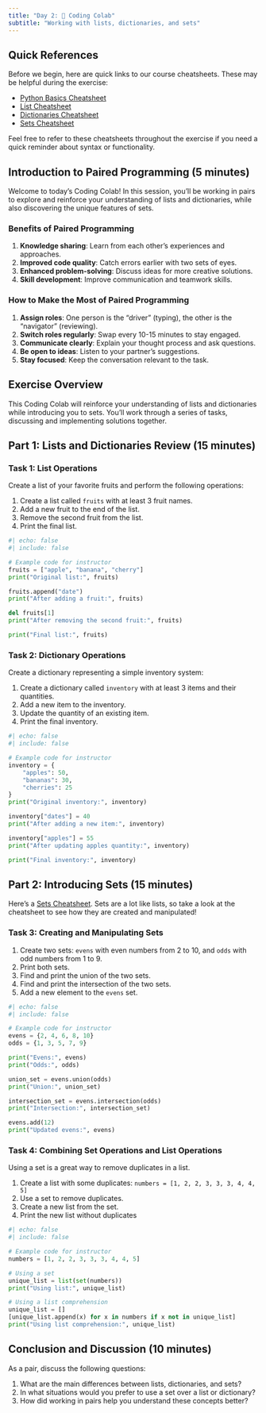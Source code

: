 ```yaml
---
title: "Day 2: 🙌 Coding Colab"
subtitle: "Working with lists, dictionaries, and sets"
---
```


## Quick References

Before we begin, here are quick links to our course cheatsheets. These may be helpful during the exercise:

- [Python Basics Cheatsheet](../cheatsheets/first_steps.ipynb)
- [List Cheatsheet](../cheatsheets/lists.qmd)
- [Dictionaries Cheatsheet](../cheatsheets/dictionaries.qmd)
- [Sets Cheatsheet](../cheatsheets/sets.qmd)

Feel free to refer to these cheatsheets throughout the exercise if you need a quick reminder about syntax or functionality.

## Introduction to Paired Programming (5 minutes)

Welcome to today's Coding Colab! In this session, you'll be working in pairs to explore and reinforce your understanding of lists and dictionaries, while also discovering the unique features of sets.

### Benefits of Paired Programming

1. **Knowledge sharing**: Learn from each other's experiences and approaches.
2. **Improved code quality**: Catch errors earlier with two sets of eyes.
3. **Enhanced problem-solving**: Discuss ideas for more creative solutions.
4. **Skill development**: Improve communication and teamwork skills.

### How to Make the Most of Paired Programming

1. **Assign roles**: One person is the "driver" (typing), the other is the "navigator" (reviewing).
2. **Switch roles regularly**: Swap every 10-15 minutes to stay engaged.
3. **Communicate clearly**: Explain your thought process and ask questions.
4. **Be open to ideas**: Listen to your partner's suggestions.
5. **Stay focused**: Keep the conversation relevant to the task.

## Exercise Overview

This Coding Colab will reinforce your understanding of lists and dictionaries while introducing you to sets. You'll work through a series of tasks, discussing and implementing solutions together.

## Part 1: Lists and Dictionaries Review (15 minutes)

### Task 1: List Operations

Create a list of your favorite fruits and perform the following operations:

1. Create a list called `fruits` with at least 3 fruit names.
2. Add a new fruit to the end of the list.
3. Remove the second fruit from the list.
4. Print the final list.

```python
#| echo: false
#| include: false

# Example code for instructor
fruits = ["apple", "banana", "cherry"]
print("Original list:", fruits)

fruits.append("date")
print("After adding a fruit:", fruits)

del fruits[1]
print("After removing the second fruit:", fruits)

print("Final list:", fruits)
```

### Task 2: Dictionary Operations

Create a dictionary representing a simple inventory system:

1. Create a dictionary called `inventory` with at least 3 items and their quantities.
2. Add a new item to the inventory.
3. Update the quantity of an existing item.
4. Print the final inventory.

```python
#| echo: false
#| include: false

# Example code for instructor
inventory = {
    "apples": 50,
    "bananas": 30,
    "cherries": 25
}
print("Original inventory:", inventory)

inventory["dates"] = 40
print("After adding a new item:", inventory)

inventory["apples"] = 55
print("After updating apples quantity:", inventory)

print("Final inventory:", inventory)
```

## Part 2: Introducing Sets (15 minutes)

Here's a [Sets Cheatsheet](../cheatsheets/sets.qmd). Sets are a lot like lists, so take a look at the cheatsheet to see how they are created and manipulated!

### Task 3: Creating and Manipulating Sets

1. Create two sets: `evens` with even numbers from 2 to 10, and `odds` with odd numbers from 1 to 9.
2. Print both sets.
3. Find and print the union of the two sets.
4. Find and print the intersection of the two sets.
5. Add a new element to the `evens` set.

```python
#| echo: false
#| include: false

# Example code for instructor
evens = {2, 4, 6, 8, 10}
odds = {1, 3, 5, 7, 9}

print("Evens:", evens)
print("Odds:", odds)

union_set = evens.union(odds)
print("Union:", union_set)

intersection_set = evens.intersection(odds)
print("Intersection:", intersection_set)

evens.add(12)
print("Updated evens:", evens)
```

### Task 4: Combining Set Operations and List Operations

Using a set is a great way to remove duplicates in a list.

1. Create a list with some duplicates: `numbers = [1, 2, 2, 3, 3, 3, 4, 4, 5]`
2. Use a set to remove duplicates.
3. Create a new list from the set.
4. Print the new list without duplicates

```python
#| echo: false
#| include: false

# Example code for instructor
numbers = [1, 2, 2, 3, 3, 3, 4, 4, 5]

# Using a set
unique_list = list(set(numbers))
print("Using list:", unique_list)

# Using a list comprehension
unique_list = []
[unique_list.append(x) for x in numbers if x not in unique_list]
print("Using list comprehension:", unique_list)
```

## Conclusion and Discussion (10 minutes)

As a pair, discuss the following questions:

1. What are the main differences between lists, dictionaries, and sets?
2. In what situations would you prefer to use a set over a list or dictionary?
3. How did working in pairs help you understand these concepts better?
